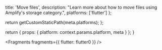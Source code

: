 
  title: 'Move files',
  description:
    "Learn more about how to move files using Amplify's storage category.",
  platforms: ['flutter']
};

  return getCustomStaticPath(meta.platforms);
};

  return {
    props: {
      platform: context.params.platform,
      meta
    }
  };
}


<Fragments fragments={{ flutter: flutter0 }} />
